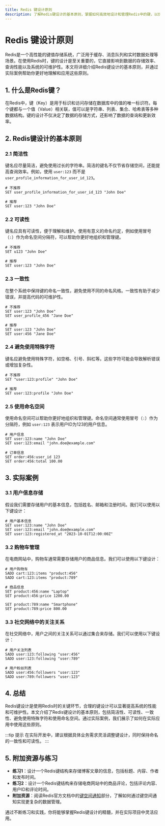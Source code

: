 ```yaml
---
title: Redis 键设计原则
description: 了解Redis键设计的基本原则，掌握如何高效地设计和管理Redis中的键，以优化性能和可维护性。
---
```


# Redis 键设计原则

Redis是一个高性能的键值存储系统，广泛用于缓存、消息队列和实时数据处理等场景。在使用Redis时，键的设计是至关重要的，它直接影响到数据的存储效率、查询性能以及系统的可维护性。本文将详细介绍Redis键设计的基本原则，并通过实际案例帮助你更好地理解和应用这些原则。

## 1. 什么是Redis键？

在Redis中，键（Key）是用于标识和访问存储在数据库中的值的唯一标识符。每个键都与一个值（Value）相关联，值可以是字符串、列表、集合、哈希表等多种数据结构。键的设计不仅决定了数据的存储方式，还影响了数据的查询和更新效率。

## 2. Redis键设计的基本原则

### 2.1 简洁性

键名应尽量简洁，避免使用过长的字符串。简洁的键名不仅节省存储空间，还能提高查询效率。例如，使用 `user:123` 而不是 `user_profile_information_for_user_id_123`。

```plaintext
# 不推荐
SET user_profile_information_for_user_id_123 "John Doe"

# 推荐
SET user:123 "John Doe"
```

### 2.2 可读性

键名应具有可读性，便于理解和维护。使用有意义的命名约定，例如使用冒号（`:`）作为命名空间分隔符，可以帮助你更好地组织和管理键。

```plaintext
# 不推荐
SET u123 "John Doe"

# 推荐
SET user:123 "John Doe"
```

### 2.3 一致性

在整个系统中保持键的命名一致性，避免使用不同的命名风格。一致性有助于减少错误，并提高代码的可维护性。

```plaintext
# 不推荐
SET user:123 "John Doe"
SET user_profile_456 "Jane Doe"

# 推荐
SET user:123 "John Doe"
SET user:456 "Jane Doe"
```

### 2.4 避免使用特殊字符

键名应避免使用特殊字符，如空格、引号、斜杠等。这些字符可能会导致解析错误或增加复杂性。

```plaintext
# 不推荐
SET "user:123:profile" "John Doe"

# 推荐
SET user:123:profile "John Doe"
```

### 2.5 使用命名空间

使用命名空间可以帮助你更好地组织和管理键。命名空间通常使用冒号（`:`）作为分隔符，例如 `user:123` 表示用户ID为123的用户信息。

```plaintext
# 用户信息
SET user:123:name "John Doe"
SET user:123:email "john.doe@example.com"

# 订单信息
SET order:456:user_id 123
SET order:456:total 100.00
```

## 3. 实际案例

### 3.1 用户信息存储

假设我们需要存储用户的基本信息，包括姓名、邮箱和注册时间。我们可以使用以下键设计：

```plaintext
# 用户基本信息
SET user:123:name "John Doe"
SET user:123:email "john.doe@example.com"
SET user:123:registered_at "2023-10-01T12:00:00Z"
```

### 3.2 购物车管理

在电商网站中，购物车通常需要存储用户的商品信息。我们可以使用以下键设计：

```plaintext
# 用户购物车
SADD cart:123:items "product:456"
SADD cart:123:items "product:789"

# 商品信息
SET product:456:name "Laptop"
SET product:456:price 1200.00

SET product:789:name "Smartphone"
SET product:789:price 800.00
```

### 3.3 社交网络中的关注关系

在社交网络中，用户之间的关注关系可以通过集合来存储。我们可以使用以下键设计：

```plaintext
# 用户关注列表
SADD user:123:following "user:456"
SADD user:123:following "user:789"

# 用户粉丝列表
SADD user:456:followers "user:123"
SADD user:789:followers "user:123"
```

## 4. 总结

Redis键设计是使用Redis时的关键环节，合理的键设计可以显著提高系统的性能和可维护性。本文介绍了Redis键设计的基本原则，包括简洁性、可读性、一致性、避免使用特殊字符和使用命名空间。通过实际案例，我们展示了如何在实际应用中使用这些原则。

:::tip 提示
在实际开发中，建议根据具体业务需求灵活调整键设计，同时保持命名的一致性和可读性。
:::

## 5. 附加资源与练习

- **练习1**：设计一个Redis键结构来存储博客文章的信息，包括标题、内容、作者和发布时间。
- **练习2**：设计一个Redis键结构来存储电商网站中的商品评论，包括评论内容、用户ID和评论时间。
- **附加资源**：阅读Redis官方文档中的[键空间通知](https://redis.io/topics/notifications)部分，了解如何通过键空间通知实现更复杂的数据管理。

通过不断练习和实践，你将能够掌握Redis键设计的精髓，并在实际项目中灵活应用。